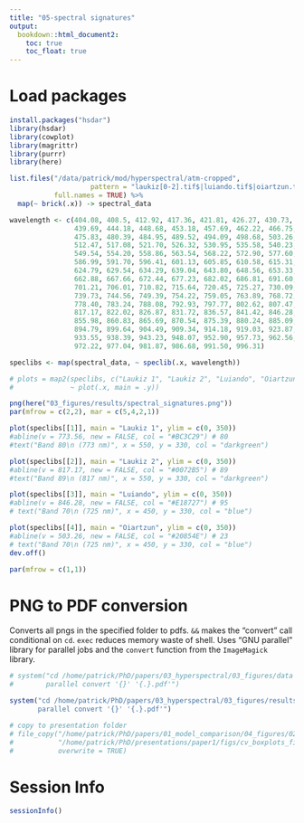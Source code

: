 ```yaml
---
title: "05-spectral signatures"
output: 
  bookdown::html_document2:
    toc: true
    toc_float: true
---
```


# Load packages

```r
install.packages("hsdar")
library(hsdar)
library(cowplot)
library(magrittr)
library(purrr)
library(here)
```

```r
list.files("/data/patrick/mod/hyperspectral/atm-cropped", 
                    pattern = "laukiz[0-2].tif$|luiando.tif$|oiartzun.tif$", 
           full.names = TRUE) %>% 
  map(~ brick(.x)) -> spectral_data
```

```r
wavelength <- c(404.08, 408.5, 412.92, 417.36, 421.81, 426.27, 430.73, 435.20, 
                439.69, 444.18, 448.68, 453.18, 457.69, 462.22, 466.75, 471.29,
                475.83, 480.39, 484.95, 489.52, 494.09, 498.68, 503.26, 507.86,
                512.47, 517.08, 521.70, 526.32, 530.95, 535.58, 540.23, 544.88,
                549.54, 554.20, 558.86, 563.54, 568.22, 572.90, 577.60, 582.29,
                586.99, 591.70, 596.41, 601.13, 605.85, 610.58, 615.31, 620.05,
                624.79, 629.54, 634.29, 639.04, 643.80, 648.56, 653.33, 658.10,
                662.88, 667.66, 672.44, 677.23, 682.02, 686.81, 691.60, 696.40,
                701.21, 706.01, 710.82, 715.64, 720.45, 725.27, 730.09, 734.91,
                739.73, 744.56, 749.39, 754.22, 759.05, 763.89, 768.72, 773.56, 
                778.40, 783.24, 788.08, 792.93, 797.77, 802.62, 807.47, 812.32,
                817.17, 822.02, 826.87, 831.72, 836.57, 841.42, 846.28, 851.13,
                855.98, 860.83, 865.69, 870.54, 875.39, 880.24, 885.09, 889.94,
                894.79, 899.64, 904.49, 909.34, 914.18, 919.03, 923.87, 928.71,
                933.55, 938.39, 943.23, 948.07, 952.90, 957.73, 962.56, 967.39,
                972.22, 977.04, 981.87, 986.68, 991.50, 996.31)
```

```r
speclibs <- map(spectral_data, ~ speclib(.x, wavelength))
```

```r
# plots = map2(speclibs, c("Laukiz 1", "Laukiz 2", "Luiando", "Oiartzun"), 
#              ~ plot(.x, main = .y)) 

png(here("03_figures/results/spectral_signatures.png"))
par(mfrow = c(2,2), mar = c(5,4,2,1))

plot(speclibs[[1]], main = "Laukiz 1", ylim = c(0, 350))
#abline(v = 773.56, new = FALSE, col = "#BC3C29") # 80
#text("Band 80\n (773 nm)", x = 550, y = 330, col = "darkgreen")

plot(speclibs[[2]], main = "Laukiz 2", ylim = c(0, 350))
#abline(v = 817.17, new = FALSE, col = "#0072B5") # 89
#text("Band 89\n (817 nm)", x = 550, y = 330, col = "darkgreen")

plot(speclibs[[3]], main = "Luiando", ylim = c(0, 350))
#abline(v = 846.28, new = FALSE, col = "#E18727") # 95
# text("Band 70\n (725 nm)", x = 450, y = 330, col = "blue")

plot(speclibs[[4]], main = "Oiartzun", ylim = c(0, 350))
#abline(v = 503.26, new = FALSE, col = "#20854E") # 23
# text("Band 70\n (725 nm)", x = 450, y = 330, col = "blue")
dev.off()

par(mfrow = c(1,1))
```

# PNG to PDF conversion

Converts all pngs in the specified folder to pdfs. 
`&&` makes the "convert" call conditional on `cd`.
`exec` reduces memory waste of shell.
Uses "GNU parallel" library for parallel jobs and the `convert` function from the `ImageMagick` library.

```r
# system("cd /home/patrick/PhD/papers/03_hyperspectral/03_figures/data && exec ls -1 *.png | 
#        parallel convert '{}' '{.}.pdf'")

system("cd /home/patrick/PhD/papers/03_hyperspectral/03_figures/results/ && exec ls -1 *.png | 
       parallel convert '{}' '{.}.pdf'")

# copy to presentation folder
# file_copy("/home/patrick/PhD/papers/01_model_comparison/04_figures/02_results/cv_boxplots_final.png",
#           "/home/patrick/PhD/presentations/paper1/figs/cv_boxplots_final.png",
#           overwrite = TRUE)
```

# Session Info

```r
sessionInfo()
```
